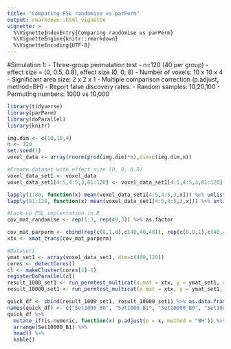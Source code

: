 ```yaml
---
title: "Comparing FSL randomise vs parPerm"
output: rmarkdown::html_vignette
vignette: >
  %\VignetteIndexEntry{Comparing randomise vs parPerm}
  %\VignetteEngine{knitr::rmarkdown}
  %\VignetteEncoding{UTF-8}
---
```

#Simulation 1:
 - Three-group permutation test
 - n=120 (40 per group)
 - effect size = (0, 0.5, 0.8), effect size (0, 0, 8)
 - Number of voxels: 10 x 10 x 4
 - Significant area size: 2 x 2 x 1
 - Multiple comparison correction (p.adjust, method=BH)
 - Report false discovery rates. 
 - Random samples: 10,20,100
 - Permuting numbers: 1000 vs 10,000

```r
library(tidyverse)
library(parPerm)
library(doParallel)
library(knitr)
```

```r
img.dim <- c(10,10,4)
n <- 120
set.seed(1)
voxel_data <- array(rnorm(prod(img.dim)*n),dim=c(img.dim,n))

#Create dataset with effect size (0, 0, 0.8)
voxel_data_set1 <- voxel_data
voxel_data_set1[4:5,4:5,3,81:120] <- voxel_data_set1[4:5,4:5,3,81:120] + 0.8

lapply(1:80, function(x) mean(voxel_data_set1[4:5,4:5,3,x])) %>% unlist() %>% mean
lapply(81:120, function(x) mean(voxel_data_set1[4:5,4:5,3,x])) %>% unlist() %>% mean
```

```r
#Look-up FSL implentation in R
cov_mat_randomise <- rep(1:3, rep(40,3)) %>% as.factor 
```

```r
cov_mat_parperm <- cbind(rep(c(0,1,0),c(40,40,40)), rep(c(0,0,1),c(40,40,40)))
xtx <- xmat_trans(cov_mat_parperm)

#Dataset1
ymat_set1 <- array(voxel_data_set1, dim=c(400,120))
cores <- detectCores()
cl <- makeCluster(cores[1]-1)
registerDoParallel(cl)
result_1000_set1 <- run_permtest_multicat(x.mat = xtx, y = ymat_set1, columns = 1:2, split = 2, num_perms = 1000)
result_10000_set1 <- run_permtest_multicat(x.mat = xtx, y = ymat_set1, columns = 1:2, split = 2, num_perms = 10000)

quick_df <- cbind(result_1000_set1, result_10000_set1) %>% as.data.frame()
names(quick_df) <- c("Set1000_B0", "Set1000_B1", "Set10000_B0", "Set10000_B1")
quick_df %>%
  mutate_if(is.numeric, function(x) p.adjust(p = x, method = "BH")) %>%
  arrange(Set10000_B1) %>%
  head() %>% 
  kable()
```